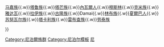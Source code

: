 {{Navbox
|name  = 尼泊爾民族
|title = [[尼泊爾]]境內的民族
|list1 = <div><!--(reduces gap between wrapped lines)-->
[[卡斯人]]{{.w}}[[马嘉族]]{{.w}}[[塔鲁族]]{{.w}}[[塔芒族]]{{.w}}[[內瓦爾人]]{{.w}}[[穆斯林]]{{.w}}[[克米族]]{{.w}}[[雅达瓦]]{{.w}}[[拉伊族]]{{.w}}[[古隆族]]{{.w}}Damai{{.w}}[[林布族]]{{.w}}[[夏爾巴人]]{{.w}}[[苏努瓦尔族]]{{.w}}[[塔卡利族]]{{.w}}[[绒巴族|雷布查族]]{{.w}}[[劳泰族]]
</div>
}}<includeonly>[[Category:尼泊爾族群]]</includeonly><noinclude>
[[Category:尼泊尔模板]]
[[Category:亚洲族群模板|尼]]
</noinclude>